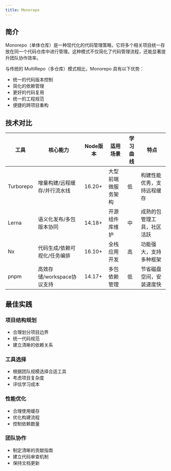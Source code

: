 ```yaml
---
title: Monorepo
---
```


## 简介

Monorepo（单体仓库）是一种现代化的代码管理策略，它将多个相关项目统一存放在同一个代码仓库中进行管理。这种模式不仅简化了代码管理流程，还能显著提升团队协作效率。

与传统的 MultiRepo（多仓库）模式相比，Monorepo 具有以下优势：
- 统一的代码版本控制
- 简化的依赖管理
- 更好的代码复用
- 统一的工程规范
- 便捷的跨项目重构

## 技术对比

| 工具        | 核心能力                           | Node版本  | 适用场景                     | 学习曲线 | 特点 |
|-------------|----------------------------------|-----------|----------------------------|----------|------|
| Turborepo   | 增量构建/远程缓存/并行流水线      | 16.20+    | 大型前端微服务架构          | 低       | 构建性能优秀，支持远程缓存 |
| Lerna       | 语义化发布/多包版本协同          | 14.18+    | 开源组件库维护              | 中       | 成熟的包管理工具，社区活跃 |
| Nx          | 代码生成/依赖可视化/任务编排      | 16.10+    | 全栈应用开发                | 高       | 功能强大，支持多种框架 |
| pnpm        | 高效存储/workspace协议支持       | 14.17+    | 多包依赖管理                | 低       | 节省磁盘空间，安装速度快 |

## 最佳实践

### 项目结构规划

- 合理划分项目边界
- 统一代码规范
- 建立清晰的依赖关系

### 工具选择

- 根据团队规模选择合适工具
- 考虑项目复杂度
- 评估学习成本

### 性能优化

- 合理使用缓存
- 优化构建流程
- 控制依赖数量

### 团队协作

- 制定清晰的贡献指南
- 建立代码审查机制
- 保持文档更新
